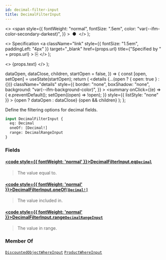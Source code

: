 ```yaml
---
id: decimal-filter-input
title: DecimalFilterInput
---
```


  <>
    <span
      style={{
        fontWeight: "normal",
        fontSize: ".5em",
        color: "var(--ifm-color-secondary-darkest)",
      }}
    >
      &nbsp;●&nbsp;
    </span>
  </>
);

  <>
    Specification
    <a
      className="link"
      style={{ fontSize: "1.5em", paddingLeft: "4px" }}
      target="\_blank"
      href={props.url}
      title={"Specified by " + props.url}
    >
      ⎘
    </a>
  </>
);

  <>
    <span className={props.class}>{props.text}</span>
  </>
);


  dataOpen,
  dataClose,
  children,
  startOpen = false,
}) => {
  const [open, setOpen] = useState(startOpen);
  return (
    <details
      {...(open ? { open: true } : {})}
      className="details"
      style={{
        border: "none",
        boxShadow: "none",
        background: "var(--ifm-background-color)",
      }}
    >
      <summary
        onClick={(e) => {
          e.preventDefault();
          setOpen((open) => !open);
        }}
        style={{ listStyle: "none" }}
      >
        {open ? dataOpen : dataClose}
      </summary>
      {open && children}
    </details>
  );
};

Define the filtering options for decimal fields.

<Badge text="Added in Saleor 3.14" class="secondary margin-bottom--sm" />

<FeaturePreview />

```graphql
input DecimalFilterInput {
  eq: Decimal
  oneOf: [Decimal!]
  range: DecimalRangeInput
}
```

### Fields

#### [<code style={{ fontWeight: 'normal' }}>DecimalFilterInput.<b>eq</b></code>](#)<Bullet />[`Decimal`](../../../api-reference/miscellaneous/scalars/decimal) <Badge class="badge badge--secondary" text="scalar"/> <Badge class="badge badge--secondary" text="miscellaneous"/>

> The value equal to.

#### [<code style={{ fontWeight: 'normal' }}>DecimalFilterInput.<b>oneOf</b></code>](#)<Bullet />[`[Decimal!]`](../../../api-reference/miscellaneous/scalars/decimal) <Badge class="badge badge--secondary" text="list"/> <Badge class="badge badge--secondary" text="scalar"/> <Badge class="badge badge--secondary" text="miscellaneous"/>

> The value included in.

#### [<code style={{ fontWeight: 'normal' }}>DecimalFilterInput.<b>range</b></code>](#)<Bullet />[`DecimalRangeInput`](../../../api-reference/miscellaneous/inputs/decimal-range-input) <Badge class="badge badge--secondary" text="input"/> <Badge class="badge badge--secondary" text="miscellaneous"/>

> The value in range.

### Member Of

[`DiscountedObjectWhereInput`](../../../api-reference/discounts/inputs/discounted-object-where-input) <Badge class="badge badge--secondary" text="input"/><Bullet />[`ProductWhereInput`](../../../api-reference/products/inputs/product-where-input) <Badge class="badge badge--secondary" text="input"/>

